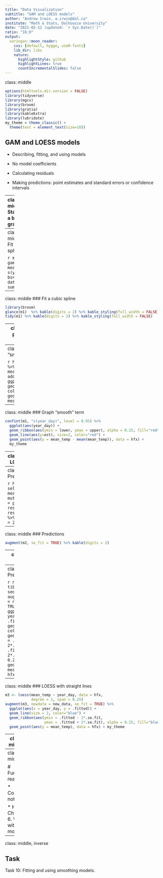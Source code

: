 ```yaml
---
title: "Data Visualization"
subtitle: "GAM and LOESS models"
author: "Andrew Irwin, a.irwin@dal.ca"
institute: "Math & Stats, Dalhousie University"
date: "2021-02-12 (updated: `r Sys.Date()`)"
ratio: "16:9"
output:
  xaringan::moon_reader:
    css: [default, hygge, useR-fonts]
    lib_dir: libs
    nature:
      highlightStyle: github
      highlightLines: true
      countIncrementalSlides: false
---
```

class: middle

```r
options(htmltools.dir.version = FALSE)
library(tidyverse)
library(mgcv)
library(broom)
library(gratia)
library(kableExtra)
library(lubridate)
my_theme = theme_classic() + 
  theme(text = element_text(size=18))
```

##  GAM and LOESS models

* Describing, fitting, and using models

* No model coefficients 

* Calculating residuals

* Making predictions: point estimates and standard errors or confidence intervals



---
class: middle
###  Start with a basic graph

```r
hfx <- read_rds("../static/selected_weather_day.rds") %>% filter(station_id == 50620, TC_id == "YHZ") %>%
  filter(year == 2019 | year == 2018) %>% filter(!is.na(mean_temp)) %>%
  mutate(year_day = yday(date) + (as.numeric(year)-2018)*365)
p <- hfx %>%
   ggplot(aes(x = year_day, y= mean_temp)) + geom_point() +
   labs(x = "Days since 2018-01-01",
        y = "Mean temperature (°C)",
        title = "Halifax weather from Environment Canada") + my_theme
p
```

---
class: middle
### Fit a cubic spline

```r
m1 <- gam( mean_temp ~ s(year_day, bs="cs"), data = hfx)
summary(m1)
```


---
class: middle
### Fit a cubic spline

```r
library(broom)
glance(m1)  %>% kable(digits = 2) %>% kable_styling(full_width = FALSE)
tidy(m1) %>% kable(digits = 2) %>% kable_styling(full_width = FALSE)
```

---
class: middle
### Find predicted values and residuals

```r
library(gratia)
hfx %>% add_fitted(m1) %>% select(year_day, mean_temp, .value) %>%
  add_residuals(m1)  %>% kable()
```

---
class: middle
### Graph "smooth" term

```r
hfx %>% add_fitted(m1) %>% select(year_day, mean_temp, .value) %>%
  add_residuals(m1) %>%
  ggplot(aes(year_day)) +
  geom_line(aes(y=.value), color="blue", size=2) + 
  geom_point(aes(y = mean_temp)) + my_theme
```


---
class: middle
### Graph "smooth" term

```r
confint(m1, "s(year_day)", level = 0.95) %>%
  ggplot(aes(year_day)) +
  geom_ribbon(aes(ymin = lower, ymax = upper), alpha = 0.25, fill="red") +
  geom_line(aes(y=est), size=2, color="red") + 
  geom_point(aes(y = mean_temp - mean(mean_temp)), data = hfx) + 
  my_theme
```

---
class: middle
### LOESS smooths

```r
m2 <- loess( mean_temp ~ year_day, data = hfx)
summary(m2)
```


---
class: middle
###  Predictions

```r
hfx %>% select(year_day, mean_temp) %>%
  mutate(prediction = predict(m2),
         residuals = residuals(m2)) %>% kable(digits = 2)
```


---
class: middle
###  Predictions

```r
augment(m2, se_fit = TRUE) %>% kable(digits = 2)
```


---
class: middle
###  Residuals

```r
augment(m2, se_fit = TRUE) %>% 
  ggplot(aes(x = .resid)) + 
  geom_histogram(binwidth = 1) + my_theme
```

---
class: middle
###  Predictions

```r
new_data = tibble(year_day = seq(1:730))
augment(m2, newdata = new_data, se_fit = TRUE) %>%
  ggplot(aes(x = year_day, y = .fitted)) + 
  geom_line(size = 2, color="blue") +
  geom_ribbon(aes(ymin = .fitted - 2*.se.fit,
                  ymax = .fitted + 2*.se.fit), alpha = 0.25, fill="blue") +
  geom_point(aes(y = mean_temp), data = hfx) + my_theme
```

---
class: middle
### LOESS with straight lines

```r
m3 <- loess(mean_temp ~ year_day, data = hfx, 
            degree = 1, span = 0.25)
augment(m3, newdata = new_data, se_fit = TRUE) %>%
  ggplot(aes(x = year_day, y = .fitted)) + 
  geom_line(size = 2, color="blue") +
  geom_ribbon(aes(ymin = .fitted - 2*.se.fit,
                  ymax = .fitted + 2*.se.fit), alpha = 0.25, fill="blue") +
  geom_point(aes(y = mean_temp), data = hfx) + my_theme
```







---
class: middle

# Summary

* Fitting GAM and LOESS smooths

* No model coefficients to extract 

* Computing predicted values with errors and residuals (compared to data)


---
class: middle

# Further reading

* Course notes

* Healy Chapter 6. Work with models. 

---
class: middle, inverse

## Task

Task 10: Fitting and using smoothing models.





